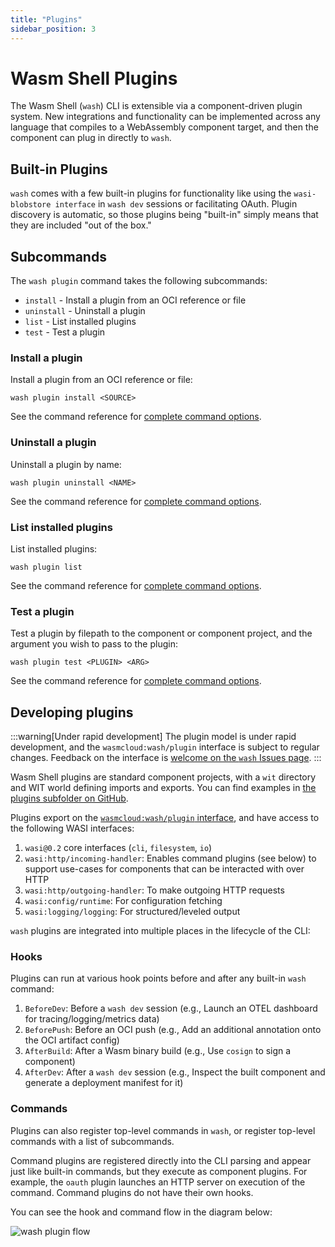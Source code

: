 ```yaml
---
title: "Plugins"
sidebar_position: 3
---
```


# Wasm Shell Plugins

The Wasm Shell (`wash`) CLI is extensible via a component-driven plugin system. New integrations and functionality can be implemented across any language that compiles to a WebAssembly component target, and then the component can plug in directly to `wash`.

## Built-in Plugins

`wash` comes with a few built-in plugins for functionality like using the `wasi-blobstore interface` in `wash dev` sessions or facilitating OAuth. Plugin discovery is automatic, so those plugins being "built-in" simply means that they are included "out of the box." 

## Subcommands

The `wash plugin` command takes the following subcommands:

* `install` - Install a plugin from an OCI reference or file
* `uninstall` - Uninstall a plugin
* `list` - List installed plugins
* `test` - Test a plugin

### Install a plugin

Install a plugin from an OCI reference or file:

```shell
wash plugin install <SOURCE>
```

See the command reference for [complete command options](./commands.mdx#wash-plugin-install).

### Uninstall a plugin

Uninstall a plugin by name:

```shell
wash plugin uninstall <NAME>
```

See the command reference for [complete command options](./commands.mdx#wash-plugin-uninstall).

### List installed plugins

List installed plugins:

```shell
wash plugin list
```

See the command reference for [complete command options](./commands.mdx#wash-plugin-list).

### Test a plugin

Test a plugin by filepath to the component or component project, and the argument you wish to pass to the plugin:

```shell
wash plugin test <PLUGIN> <ARG>
```

See the command reference for [complete command options](./commands.mdx#wash-plugin-test).

## Developing plugins

:::warning[Under rapid development]
The plugin model is under rapid development, and the `wasmcloud:wash/plugin` interface is subject to regular changes. Feedback on the interface is [welcome on the `wash` Issues page](https://github.com/wasmCloud/wash/issues).
:::

Wasm Shell plugins are standard component projects, with a `wit` directory and WIT world defining imports and exports. You can find examples in [the plugins subfolder on GitHub](https://github.com/wasmCloud/wash/tree/main/plugins).

Plugins export on the [`wasmcloud:wash/plugin` interface](https://github.com/wasmCloud/wash/blob/main/plugins/blobstore-filesystem/wit/deps/wasmcloud-wash-0.0.1/package.wit), and have access to the following WASI interfaces:

1. `wasi@0.2` core interfaces (`cli`, `filesystem`, `io`)
2. `wasi:http/incoming-handler`: Enables command plugins (see below) to support use-cases for components that can be interacted with over HTTP
4. `wasi:http/outgoing-handler`: To make outgoing HTTP requests
5. `wasi:config/runtime`: For configuration fetching
6. `wasi:logging/logging`: For structured/leveled output

`wash` plugins are integrated into multiple places in the lifecycle of the CLI:

### Hooks 

Plugins can run at various hook points before and after any built-in `wash` command:
1. `BeforeDev`: Before a `wash dev` session (e.g., Launch an OTEL dashboard for tracing/logging/metrics data)
2. `BeforePush`: Before an OCI push (e.g., Add an additional annotation onto the OCI artifact config)
3. `AfterBuild`: After a Wasm binary build (e.g., Use `cosign` to sign a component)
4. `AfterDev`: After a `wash dev` session (e.g., Inspect the built component and generate a deployment manifest for it)

### Commands

Plugins can also register top-level commands in `wash`, or register top-level commands with a list of subcommands. 

Command plugins are registered directly into the CLI parsing and appear just like built-in commands, but they execute as component plugins. For example, the `oauth` plugin launches an HTTP server on execution of the command. Command plugins do not have their own hooks.

You can see the hook and command flow in the diagram below:

![wash plugin flow](./images/plugin-flow.png)

